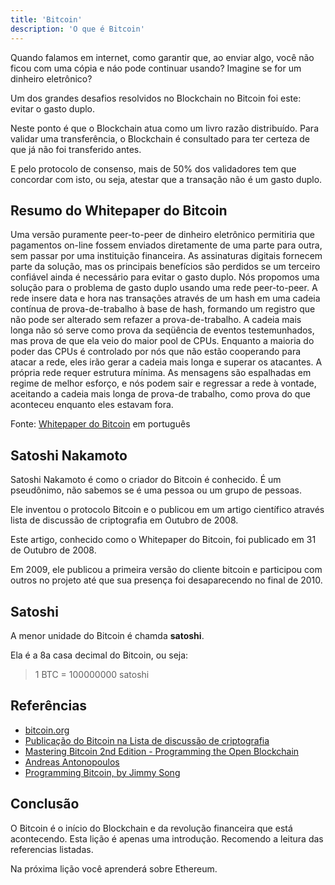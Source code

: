 ---
title: 'Bitcoin'
description: 'O que é Bitcoin'
---

Quando falamos em internet, como garantir que, ao enviar algo,
você não ficou com uma cópia e náo pode continuar usando?
Imagine se for um dinheiro eletrônico?

Um dos grandes desafios resolvidos no Blockchain no Bitcoin foi este: evitar o gasto duplo.

Neste ponto é que o Blockchain atua como um livro razão distribuído.
Para validar uma transferência,
o Blockchain é consultado para ter certeza de que já não foi transferido antes.

E pelo protocolo de consenso, mais de 50% dos validadores tem que concordar com isto,
ou seja, atestar que a transação não é um gasto duplo.

## Resumo do Whitepaper do Bitcoin

Uma versão puramente peer-to-peer de dinheiro eletrônico permitiria que
pagamentos on-line fossem enviados diretamente de uma parte para outra, sem
passar por uma instituição financeira. As assinaturas digitais fornecem parte da
solução, mas os principais benefícios são perdidos se um terceiro confiável ainda é
necessário para evitar o gasto duplo. Nós propomos uma solução para o problema de
gasto duplo usando uma rede peer-to-peer. A rede insere data e hora nas transações
através de um hash em uma cadeia contínua de prova-de-trabalho à base de hash,
formando um registro que não pode ser alterado sem refazer a prova-de-trabalho. A
cadeia mais longa não só serve como prova da seqüência de eventos testemunhados,
mas prova de que ela veio do maior pool de CPUs. Enquanto a maioria do poder das
CPUs é controlado por nós que não estão cooperando para atacar a rede, eles irão
gerar a cadeia mais longa e superar os atacantes. A própria rede requer estrutura
mínima. As mensagens são espalhadas em regime de melhor esforço, e nós podem
sair e regressar a rede à vontade, aceitando a cadeia mais longa de prova-de trabalho,
como prova do que aconteceu enquanto eles estavam fora.

Fonte: [Whitepaper do Bitcoin](https://bitcoin.org/files/bitcoin-paper/bitcoin_pt_br.pdf) em português

## Satoshi Nakamoto

Satoshi Nakamoto é como o criador do Bitcoin é conhecido.
É um pseudônimo, não sabemos se é uma pessoa ou um grupo de pessoas.

Ele inventou o protocolo Bitcoin e o publicou em um artigo científico através lista de discussão de criptografia em Outubro de 2008.

Este artigo, conhecido como o Whitepaper do Bitcoin, foi publicado em 31 de Outubro de 2008.

Em 2009, ele publicou a primeira versão do cliente bitcoin e participou com outros no projeto até que sua presença foi desaparecendo no final de 2010.

## Satoshi

A menor unidade do Bitcoin é chamda **satoshi**.

Ela é a 8a casa decimal do Bitcoin, ou seja:

> 1 BTC = 100000000 satoshi

## Referências

- [bitcoin.org](https://bitcoin.org/)
- [Publicação do Bitcoin na Lista de discussão de criptografia](https://www.metzdowd.com/pipermail/cryptography/2008-October/014810.html)
- [Mastering Bitcoin 2nd Edition - Programming the Open Blockchain](https://github.com/bitcoinbook/bitcoinbook)
- [Andreas Antonopoulos](https://aantonop.com/)
- [Programming Bitcoin, by Jimmy Song](https://programmingbitcoin.com/)

## Conclusão

O Bitcoin é o início do Blockchain e da revolução financeira que está acontecendo.
Esta lição é apenas uma introdução.
Recomendo a leitura das referencias listadas.

Na próxima lição você aprenderá sobre Ethereum.

